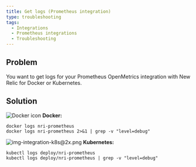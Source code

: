 ```yaml
---
title: Get logs (Prometheus integration)
type: troubleshooting
tags:
  - Integrations
  - Prometheus integrations
  - Troubleshooting
---
```


## Problem

You want to get logs for your Prometheus OpenMetrics integration with New Relic for Docker or Kubernetes.

## Solution

![Docker icon](./images/docker-logo-crop.png "Docker icon") **Docker:**

```
docker logs nri-prometheus
docker logs nri-prometheus 2>&1 | grep -v "level=debug"
```

![img-integration-k8s@2x.png](./images/img-integration-k8s%402x.png "img-integration-k8s@2x.png") **Kubernetes:**

```
kubectl logs deploy/nri-prometheus
kubectl logs deploy/nri-prometheus | grep -v "level=debug"
```
